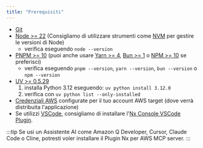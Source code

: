 ```yaml
---
title: "Prerequisiti"
---
```





- [Git](https://git-scm.com/book/en/v2/Getting-Started-Installing-Git)
- [Node >= 22](https://nodejs.org/en/download) (Consigliamo di utilizzare strumenti come [NVM](https://github.com/nvm-sh/nvm) per gestire le versioni di Node)
  - verifica eseguendo `node --version`
- [PNPM >= 10](https://pnpm.io/installation#using-npm) (puoi anche usare [Yarn >= 4](https://yarnpkg.com/getting-started/install), [Bun >= 1](https://bun.sh/docs/installation) o [NPM >= 10](https://nodejs.org/en/learn/getting-started/an-introduction-to-the-npm-package-manager) se preferisci)
  - verifica eseguendo `pnpm --version`, `yarn --version`, `bun --version` o `npm --version`
- [UV >= 0.5.29](https://docs.astral.sh/uv/getting-started/installation/)
  1. installa Python 3.12 eseguendo: `uv python install 3.12.0`
  2. verifica con `uv python list --only-installed`
- [Credenziali AWS](https://docs.aws.amazon.com/sdkref/latest/guide/access.html) configurate per il tuo account AWS target (dove verrà distribuita l'applicazione)
- Se utilizzi [VSCode](https://code.visualstudio.com/), consigliamo di installare l'[Nx Console VSCode Plugin](https://marketplace.visualstudio.com/items?itemName=nrwl.angular-console).

:::tip
Se usi un Assistente AI come Amazon Q Developer, Cursor, Claude Code o Cline, potresti voler <Link path="/get_started/building-with-ai">installare il Plugin Nx per AWS MCP server.</Link>
:::